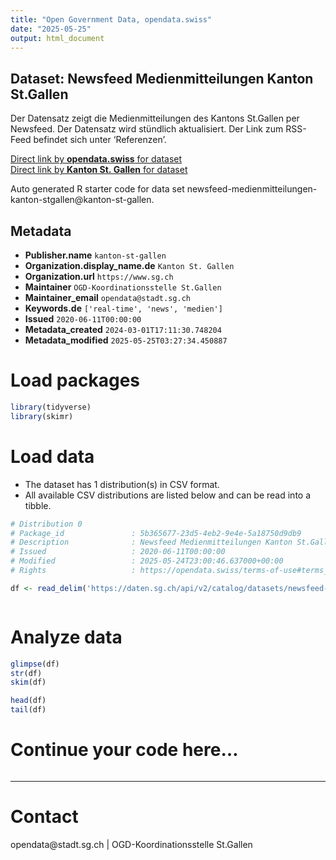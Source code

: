 ```yaml
---
title: "Open Government Data, opendata.swiss"
date: "2025-05-25"
output: html_document
---
```


## Dataset: Newsfeed Medienmitteilungen Kanton St.Gallen

Der Datensatz zeigt die Medienmitteilungen des Kantons St.Gallen per Newsfeed. Der Datensatz wird stündlich aktualisiert. Der Link zum RSS-Feed befindet sich unter 'Referenzen'.

[Direct link by **opendata.swiss** for dataset](https://opendata.swiss/de/dataset/newsfeed-medienmitteilungen-kanton-st-gallen)<br>
[Direct link by **Kanton St. Gallen** for dataset](https://daten.sg.ch/explore/dataset/newsfeed-medienmitteilungen-kanton-stgallen/)

Auto generated R starter code for data set newsfeed-medienmitteilungen-kanton-stgallen@kanton-st-gallen.

## Metadata

- **Publisher.name** `kanton-st-gallen`
- **Organization.display_name.de** `Kanton St. Gallen`
- **Organization.url** `https://www.sg.ch`
- **Maintainer** `OGD-Koordinationsstelle St.Gallen`
- **Maintainer_email** `opendata@stadt.sg.ch`
- **Keywords.de** `['real-time', 'news', 'medien']`
- **Issued** `2020-06-11T00:00:00`
- **Metadata_created** `2024-03-01T17:11:30.748204`
- **Metadata_modified** `2025-05-25T03:27:34.450887`


# Load packages

```r

library(tidyverse)
library(skimr)

```

# Load data

-   The dataset has 1 distribution(s) in CSV format.
-   All available CSV distributions are listed below and can be read into a tibble.

```r

# Distribution 0
# Package_id               : 5b365677-23d5-4eb2-9e4e-5a18750d9db9
# Description              : Newsfeed Medienmitteilungen Kanton St.Gallen (csv)
# Issued                   : 2020-06-11T00:00:00
# Modified                 : 2025-05-24T23:00:46.637000+00:00
# Rights                   : https://opendata.swiss/terms-of-use#terms_by

df <- read_delim('https://daten.sg.ch/api/v2/catalog/datasets/newsfeed-medienmitteilungen-kanton-stgallen/exports/csv?use_labels=true')



```

# Analyze data

```r

glimpse(df)
str(df)
skim(df)

head(df)
tail(df)

```

# Continue your code here...

```r

```

------------------------------------------------------------------------

# Contact

opendata@stadt.sg.ch | OGD-Koordinationsstelle St.Gallen
